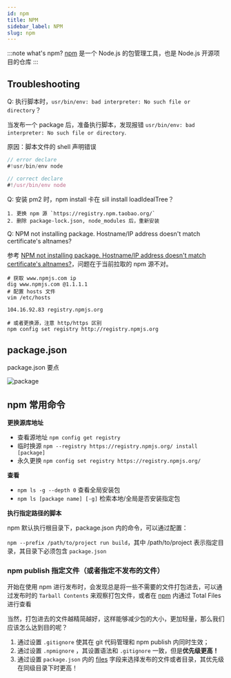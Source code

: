 ```yaml
---
id: npm
title: NPM
sidebar_label: NPM
slug: npm
---
```



:::note what's npm?
[npm](https://www.npmjs.com/about) 是一个 Node.js 的包管理工具，也是 Node.js 开源项目的仓库
:::

## Troubleshooting

<HighlightWithText>Q: 执行脚本时，`usr/bin/env: bad interpreter: No such file or directory`？</HighlightWithText>

<!-- -->

当发布一个 package 后，准备执行脚本，发现报错 `usr/bin/env: bad interpreter: No such file or directory`.

原因：脚本文件的 shell 声明错误

```js
// error declare
#!usr/bin/env node

// correct declare
#!/usr/bin/env node
```


<HighlightWithText>Q: 安装 pm2 时，npm install 卡在 sill install loadIdealTree？</HighlightWithText>

<!-- -->

```
1. 更换 npm 源 `https://registry.npm.taobao.org/`
2. 删除 package-lock.json, node_modules 后，重新安装
```

<HighlightWithText>Q: NPM not installing package. Hostname/IP address doesn't match certificate's altnames?</HighlightWithText>

<!-- -->

参考 [NPM not installing package. Hostname/IP address doesn't match certificate's altnames?](https://stackoverflow.com/questions/52128212/npm-not-installing-package-hostname-ip-address-doesnt-match-certificates-altn)，问题在于当前拉取的 npm 源不对。

```shell
# 获取 www.npmjs.com ip
dig www.npmjs.com @1.1.1.1
# 配置 hosts 文件
vim /etc/hosts

104.16.92.83 registry.npmjs.org

# 或者更换源，注意 http/https 区别
npm config set registry http://registry.npmjs.org
```


## package.json

package.json 要点


![package](/img/server/package.json.png)

## npm 常用命令

**更换源库地址**

- 查看源地址 `npm config get registry`
- 临时换源 `npm --registry https://registry.npmjs.org/ install [package]`
- 永久更换  `npm config set registry https://registry.npmjs.org/`


**查看**

- `npm ls -g --depth 0` 查看全局安装包
- `npm ls [package name] [-g]` 检索本地/全局是否安装指定包

**执行指定路径的脚本**

npm 默认执行根目录下，package.json 内的命令，可以通过配置：

`npm --prefix /path/to/project run build`，其中 /path/to/project 表示指定目录，其目录下必须包含 `package.json`


### npm publish 指定文件（或者指定不发布的文件）

开始在使用 npm 进行发布时，会发现总是将一些不需要的文件打包进去，可以通过发布时的 `Tarball Contents` 来观察打包文件，或者在 [npm](https://www.npmjs.com/) 内通过 Total Files 进行查看

当然，打包进去的文件越精简越好，这样能够减少包的大小，更加轻量，那么我们应该怎么达到目的呢？

1. 通过设置 `.gitignore` 使其在 git 代码管理和 npm publish 内同时生效；
2. 通过设置 `.npmignore` ，其设置语法和 `.gitignore` 一致，但是**优先级更高！**
3. 通过设置 `package.json` 内的 [files](https://docs.npmjs.com/cli/v7/configuring-npm/package-json#files) 字段来选择发布的文件或者目录，其优先级在同级目录下时更高！

